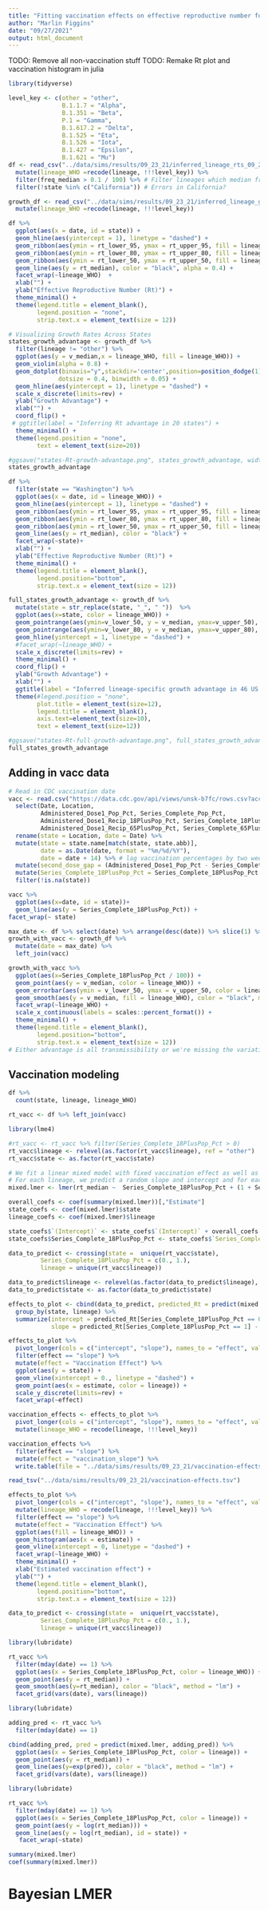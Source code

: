 ```yaml
---
title: "Fitting vaccination effects on effective reproductive number for SARS-CoV-2 in the United States using linear mixed models"
author: "Marlin Figgins"
date: "09/27/2021"
output: html_document
---
```


TODO: Remove all non-vaccination stuff
TODO: Remake Rt plot and vaccination histogram in julia

```r
library(tidyverse)
```

```r
level_key <- c(other = "other", 
               B.1.1.7 = "Alpha",
               B.1.351 = "Beta",
               P.1 = "Gamma",
               B.1.617.2 = "Delta",
               B.1.525 = "Eta",
               B.1.526 = "Iota",
               B.1.427 = "Epsilon",
               B.1.621 = "Mu")
df <- read_csv("../data/sims/results/09_23_21/inferred_lineage_rts_09_23_2021.csv") %>%
  mutate(lineage_WHO =recode(lineage, !!!level_key)) %>%
  filter(freq_median > 0.1 / 100) %>% # Filter lineages which median frequency less than 0.1%
  filter(!state %in% c("California")) # Errors in California?

growth_df <- read_csv("../data/sims/results/09_23_21/inferred_lineage_growth_advantage_09_23_2021.csv") %>%
  mutate(lineage_WHO =recode(lineage, !!!level_key))

```
```r
df %>%
  ggplot(aes(x = date, id = state)) +
  geom_hline(aes(yintercept = 1), linetype = "dashed") +
  geom_ribbon(aes(ymin = rt_lower_95, ymax = rt_upper_95, fill = lineage_WHO), alpha = 0.2) + 
  geom_ribbon(aes(ymin = rt_lower_80, ymax = rt_upper_80, fill = lineage_WHO), alpha = 0.3) + 
  geom_ribbon(aes(ymin = rt_lower_50, ymax = rt_upper_50, fill = lineage_WHO), alpha = 0.4) + 
  geom_line(aes(y = rt_median), color = "black", alpha = 0.4) +
  facet_wrap(~lineage_WHO)  +
  xlab("") +
  ylab("Effective Reproductive Number (Rt)") +
  theme_minimal() +
  theme(legend.title = element_blank(),
        legend.position = "none",
        strip.text.x = element_text(size = 12)) 
```


```r
# Visualizing Growth Rates Across States
states_growth_advantage <- growth_df %>%
  filter(lineage != "other") %>%
  ggplot(aes(y = v_median,x = lineage_WHO, fill = lineage_WHO)) +
  geom_violin(alpha = 0.8) +
  geom_dotplot(binaxis="y",stackdir='center',position=position_dodge(1),
              dotsize = 0.4, binwidth = 0.05) +
  geom_hline(aes(yintercept = 1), linetype = "dashed") +
  scale_x_discrete(limits=rev) + 
  ylab("Growth Advantage") +
  xlab("") +
  coord_flip() +
 # ggtitle(label = "Inferring Rt advantage in 20 states") +
  theme_minimal() + 
  theme(legend.position = "none",
        text = element_text(size=20))

#ggsave("states-Rt-growth-advantage.png", states_growth_advantage, width = 10, height = 5, unit = "in")
states_growth_advantage
```

```r
df %>%
  filter(state == "Washington") %>%
  ggplot(aes(x = date, id = lineage_WHO)) +
  geom_hline(aes(yintercept = 1), linetype = "dashed") +
  geom_ribbon(aes(ymin = rt_lower_95, ymax = rt_upper_95, fill = lineage_WHO), alpha = 0.1) + 
  geom_ribbon(aes(ymin = rt_lower_80, ymax = rt_upper_80, fill = lineage_WHO), alpha = 0.2) + 
  geom_ribbon(aes(ymin = rt_lower_50, ymax = rt_upper_50, fill = lineage_WHO), alpha = 0.3) +
  geom_line(aes(y = rt_median), color = "black") +
  facet_wrap(~state)+
  xlab("") +
  ylab("Effective Reproductive Number (Rt)") +
  theme_minimal() +
  theme(legend.title = element_blank(),
        legend.position="bottom",
        strip.text.x = element_text(size = 12)) 
```



```r
full_states_growth_advantage <- growth_df %>%
  mutate(state = str_replace(state, "_", " "))  %>%
  ggplot(aes(x=state, color = lineage_WHO)) +
  geom_pointrange(aes(ymin=v_lower_50, y = v_median, ymax=v_upper_50), size = 0.6) +
  geom_pointrange(aes(ymin=v_lower_80, y = v_median, ymax=v_upper_80), size = 0.4) +
  geom_hline(yintercept = 1, linetype = "dashed") +
  #facet_wrap(~lineage_WHO) + 
  scale_x_discrete(limits=rev) + 
  theme_minimal() + 
  coord_flip() +
  ylab("Growth Advantage") +
  xlab("") +
  ggtitle(label = "Inferred lineage-specific growth advantage in 46 US states") +
  theme(#legend.position = "none",
        plot.title = element_text(size=12),
        legend.title = element_blank(),
        axis.text=element_text(size=10),
        text = element_text(size=12))

#ggsave("states-Rt-full-growth-advantage.png", full_states_growth_advantage, width = 8, height = 8, unit = "in")
full_states_growth_advantage
```

## Adding in vacc data

```r
# Read in CDC vaccination date
vacc <- read.csv("https://data.cdc.gov/api/views/unsk-b7fc/rows.csv?accessType=DOWNLOAD") %>%
  select(Date, Location, 
         Administered_Dose1_Pop_Pct, Series_Complete_Pop_Pct, 
         Administered_Dose1_Recip_18PlusPop_Pct, Series_Complete_18PlusPop_Pct, 
         Administered_Dose1_Recip_65PlusPop_Pct, Series_Complete_65PlusPop_Pct) %>%
  rename(state = Location, date = Date) %>%
  mutate(state = state.name[match(state, state.abb)],
         date = as.Date(date, format = "%m/%d/%Y"),
         date = date + 14) %>% # lag vaccination percentages by two weeks %>%
  mutate(second_dose_gap = (Administered_Dose1_Pop_Pct - Series_Complete_Pop_Pct) ) %>%
  mutate(Series_Complete_18PlusPop_Pct = Series_Complete_18PlusPop_Pct / 100) %>%
  filter(!is.na(state))

```

```r
vacc %>%
  ggplot(aes(x=date, id = state))+
  geom_line(aes(y = Series_Complete_18PlusPop_Pct)) +
facet_wrap(~ state)
```
```r
max_date <- df %>% select(date) %>% arrange(desc(date)) %>% slice(1) %>% pull()
growth_with_vacc <- growth_df %>%
  mutate(date = max_date) %>%
  left_join(vacc)
```

```r
growth_with_vacc %>%
  ggplot(aes(x=Series_Complete_18PlusPop_Pct / 100)) +
  geom_point(aes(y = v_median, color = lineage_WHO)) +
  geom_errorbar(aes(ymin = v_lower_50, ymax = v_upper_50, color = lineage_WHO)) +
  geom_smooth(aes(y = v_median, fill = lineage_WHO), color = "black", method = "lm") +
  facet_wrap(~lineage_WHO) +
  scale_x_continuous(labels = scales::percent_format()) + 
  theme_minimal() + 
  theme(legend.title = element_blank(),
        legend.position="bottom",
        strip.text.x = element_text(size = 12))
# Either advantage is all transmissibility or we're missing the variation in natural immunity that would be sufficient to get at this effect
```

## Vaccination modeling
```r
df %>% 
  count(state, lineage, lineage_WHO)
```
```r
rt_vacc <- df %>% left_join(vacc)
```

```r
library(lme4)

#rt_vacc <- rt_vacc %>% filter(Series_Complete_18PlusPop_Pct > 0)
rt_vacc$lineage <- relevel(as.factor(rt_vacc$lineage), ref = "other")
rt_vacc$state <- as.factor(rt_vacc$state) 

# We fit a linear mixed model with fixed vaccination effect as well as random effects with lineage and state
# For each lineage, we predict a random slope and intercept and for each state the same
mixed.lmer <- lmer(rt_median ~  Series_Complete_18PlusPop_Pct + (1 + Series_Complete_18PlusPop_Pct|lineage) + (1+Series_Complete_18PlusPop_Pct|state), data = rt_vacc, REML = FALSE, lmerControl(optimizer ='optimx', optCtrl=list(method='nlminb')))
```

```r
overall_coefs <- coef(summary(mixed.lmer))[,"Estimate"]
state_coefs <- coef(mixed.lmer)$state
lineage_coefs <- coef(mixed.lmer)$lineage

state_coefs$`(Intercept)` <- state_coefs$`(Intercept)` + overall_coefs[1]
state_coefs$Series_Complete_18PlusPop_Pct <- state_coefs$`Series_Complete_18PlusPop_Pct` + overall_coefs[1]

data_to_predict <- crossing(state =  unique(rt_vacc$state),
         Series_Complete_18PlusPop_Pct = c(0., 1.),
         lineage = unique(rt_vacc$lineage))

data_to_predict$lineage <- relevel(as.factor(data_to_predict$lineage), ref = "other")
data_to_predict$state <- as.factor(data_to_predict$state) 

effects_to_plot <- cbind(data_to_predict, predicted_Rt = predict(mixed.lmer, newdata = data_to_predict, allow.new.levels = TRUE)) %>%
  group_by(state, lineage) %>%
  summarize(intercept = predicted_Rt[Series_Complete_18PlusPop_Pct == 0],
            slope = predicted_Rt[Series_Complete_18PlusPop_Pct == 1] - predicted_Rt[Series_Complete_18PlusPop_Pct == 0])

effects_to_plot %>%
  pivot_longer(cols = c("intercept", "slope"), names_to = "effect", values_to = "estimate") %>%
  filter(effect == "slope") %>%
  mutate(effect = "Vaccination Effect") %>%
  ggplot(aes(y = state)) +
  geom_vline(xintercept = 0., linetype = "dashed") +
  geom_point(aes(x = estimate, color = lineage)) + 
  scale_y_discrete(limits=rev) + 
  facet_wrap(~effect)
```
```r
vaccination_effects <- effects_to_plot %>%
  pivot_longer(cols = c("intercept", "slope"), names_to = "effect", values_to = "estimate") %>%
  mutate(lineage_WHO = recode(lineage, !!!level_key))

vaccination_effects %>%
  filter(effect == "slope") %>%
  mutate(effect = "vaccination_slope") %>%
  write.table(file = "../data/sims/results/09_23_21/vaccination-effects.tsv", row.names=FALSE, sep = "\t")

read_tsv("../data/sims/results/09_23_21/vaccination-effects.tsv")
```

```r
effects_to_plot %>%
  pivot_longer(cols = c("intercept", "slope"), names_to = "effect", values_to = "estimate") %>%
  mutate(lineage_WHO = recode(lineage, !!!level_key)) %>%
  filter(effect == "slope") %>%
  mutate(effect = "Vaccination Effect") %>%
  ggplot(aes(fill = lineage_WHO)) +
  geom_histogram(aes(x = estimate)) +
  geom_vline(xintercept = 0, linetype = "dashed") +
  facet_wrap(~lineage_WHO) + 
  theme_minimal() + 
  xlab("Estimated vaccination effect") +
  ylab("") +
  theme(legend.title = element_blank(),
        legend.position="bottom",
        strip.text.x = element_text(size = 12))
```
```r
data_to_predict <- crossing(state =  unique(rt_vacc$state),
         Series_Complete_18PlusPop_Pct = c(0., 1.),
         lineage = unique(rt_vacc$lineage))
```


```r
library(lubridate)

rt_vacc %>%
  filter(mday(date) == 1) %>%
  ggplot(aes(x = Series_Complete_18PlusPop_Pct, color = lineage_WHO)) +
  geom_point(aes(y = rt_median)) +
  geom_smooth(aes(y=rt_median), color = "black", method = "lm") +
  facet_grid(vars(date), vars(lineage))
```

```r
library(lubridate)

adding_pred <- rt_vacc %>%
  filter(mday(date) == 1)

cbind(adding_pred, pred = predict(mixed.lmer, adding_pred)) %>%
  ggplot(aes(x = Series_Complete_18PlusPop_Pct, color = lineage)) +
  geom_point(aes(y = rt_median)) +
  geom_line(aes(y=exp(pred)), color = "black", method = "lm") +
  facet_grid(vars(date), vars(lineage))
```

```r
library(lubridate)

rt_vacc %>%
  filter(mday(date) == 1) %>%
  ggplot(aes(x = Series_Complete_18PlusPop_Pct, color = lineage)) +
  geom_point(aes(y = log(rt_median))) +
  geom_line(aes(y = log(rt_median), id = state)) +
   facet_wrap(~state)
```

```r
summary(mixed.lmer)
coef(summary(mixed.lmer))
```
# Bayesian LMER